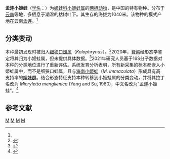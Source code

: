 {{Speciesbox 
| taxon = Micryletta menglienica
| status = DD | status_system = iucn3.1 
| status_ref = <ref name=iucn>{{IUCN2010|version=2010.3| assessors = Yang Datong, Lu Shunqing | year = 2004 | id = 59447 | title = Kalophrynus menglienicus |downloaded = 2010-10-25}}</ref>
| authority = (Yang et Su, 1980)<ref name='id5055'>{{cite web| url =http://www.bioinfo.cn/db05/BjdwSpecies.php?action=view&id=5055| title =孟连细狭口蛙| work =《中国动物物种编目数据库》| publisher =中国科学院微生物研究所| author =中国科学院动物研究所| accessdate =2009-04-11| deadurl =yes| archiveurl =https://web.archive.org/web/20160305031937/http://www.bioinfo.cn/db05/BjdwSpecies.php?action=view&id=5055| archivedate =2016-03-05}}</ref>
| synonyms = *'''孟连细狭口蛙''' ''Kalophrynus menglienicus''
}}

'''孟连小姬蛙'''（[[学名|学名]]：{{lang|la|''Micryletta menglienica''}}）为[[姬蛙科|姬蛙科]][[小姬蛙属|小姬蛙属]]的[[两栖动物|两栖动物]]，是中国的特有物种。分布于[[云南|云南]]等地，多栖息于潮湿的枯树叶下。其生存的海拔为1040米。该物种的模式产地在云南[[孟连|孟连]]。<ref name='id5055'/>
==分类变动==
本种最初发现时被归入[[细狭口蛙属|细狭口蛙属]]（''Kalophrynus''）。<ref name="杨大同">{{cite journal |author1=杨大同 |coauthors=苏承业 |title=云南姬蛙科一新种[J] |journal=动物学研究 |date=1980 |volume=1 |issue=2 |pages=257–260 |url=https://www.zoores.ac.cn/en/article/id/1458 |accessdate=2022-06-22}}</ref>2020年，[[费梁|费梁]]经形态学鉴定将其归为小姬蛙属，但未提供具体数据。<ref>{{cite book |editor=[[费梁|费梁]] |title=中国两栖动物图鉴：野外版 |date=2020 |publisher=河南科学技术出版社 |location=郑州 |isbn=978-7-5349-9994-9}}</ref>2021年研究人员基于16S分子数据对本种的分类地位进行了重新评估。系统发育分析表明，所有新采集的标本都嵌入小姬蛙属中，而不是细狭口蛙属，且与[[海南小姬蛙|海南小姬蛙]]（''M. immaculata''）形成具有高支持率的[[姐妹群|姐妹群]]。结合形态特征支持本种转移到小姬蛙属的分类变动，并将其拉丁名改为 ''Micryletta menglienica'' (Yang and Su, 1980)，中文名改为“孟连小姬蛙”。<ref name="Liu">{{cite journal |last1=Liu |first1=Shuo |last2=Yang |first2=Bin |last3=Wang |first3=Qianyan |last4=Hou |first4=Mian |title=Taxonomic reassessment of the poorly known microhylid, ''Kalophrynus menglienicus'' Yang & Su, 1980 |journal=''Herpetozoa'' |date=2021-10-21 |volume=34 |pages=223–232 |doi=10.3897/herpetozoa.34.e72627 |url=https://www.researchgate.net/publication/355475419 |accessdate=2022-06-22}}</ref>

== 参考文献 ==
{{reflist}}

{{Taxonbar|from=Q2697256}}

[[Category:IUCN红色名录数据缺乏物种|M]]
[[Category:小姬蛙属|M]]
[[Category:1980年描述的动物|M]]
[[Category:云南动物|M]]